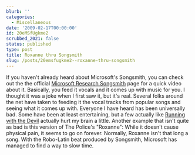 ```yaml
---
blurb: ''
categories:
  - Miscellaneous
date: '2009-02-17T00:00:00'
id: 20eMSfUgkme2
scrubbed_2021: false
status: published
type: post
title: Roxanne thru Songsmith
slug: /posts/20emsfugkme2--roxanne-thru-songsmith
---
```


If you haven't already heard about Microsoft's Songsmith, you can
check out the the official
[Microsoft Research Songsmith](http://research.microsoft.com/en-us/um/redmond/projects/songsmith/)
page for a quick video about it. Basically, you feed it vocals and
it comes up with music for you. I thought it was a joke when I
first saw it, but it's real. Several folks around the net have
taken to feeding it the vocal tracks from popular songs and seeing
what it comes up with. Everyone I have heard has been universally
bad. Some have been at least entertaining, but a few actually like
[Running with the Devil](http://www.youtube.com/watch?v=CY-2nI494fs)
actually hurt my brain a little. Another example that isn't quite
as bad is this version of The Police's "Roxanne":
While it doesn't cause physical pain, it seems to go on forever.
Normally, Roxanne isn't that long a song. With the Robo-Latin beat
produced by Songsmith, Microsoft has managed to find a way to slow
time.
